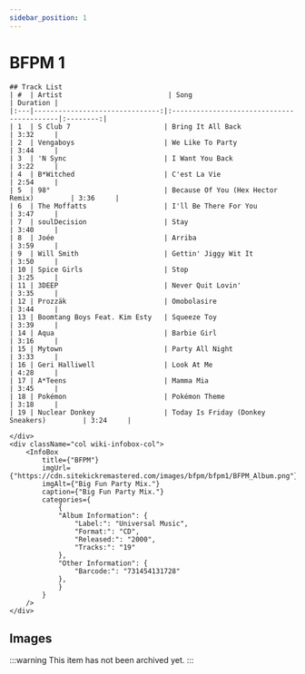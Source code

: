 ```yaml
---
sidebar_position: 1
---
```



# BFPM 1

<div className="row wiki-parent">
    <div className="col wiki-content-col">

    ## Track List
    | #  | Artist                          | Song                                      | Duration |
    |:---|-------------------------------:|:------------------------------------------|:--------:|
    | 1  | S Club 7                       | Bring It All Back                         | 3:32     |
    | 2  | Vengaboys                      | We Like To Party                          | 3:44     |
    | 3  | 'N Sync                        | I Want You Back                           | 3:22     |
    | 4  | B*Witched                      | C'est La Vie                              | 2:54     |
    | 5  | 98°                            | Because Of You (Hex Hector Remix)         | 3:36     |
    | 6  | The Moffatts                   | I'll Be There For You                     | 3:47     |
    | 7  | soulDecision                   | Stay                                      | 3:40     |
    | 8  | Joée                           | Arriba                                    | 3:59     |
    | 9  | Will Smith                     | Gettin' Jiggy Wit It                      | 3:50     |
    | 10 | Spice Girls                    | Stop                                      | 3:25     |
    | 11 | 3DEEP                          | Never Quit Lovin'                         | 3:35     |
    | 12 | Prozzäk                        | Omobolasire                               | 3:44     |
    | 13 | Boomtang Boys Feat. Kim Esty   | Squeeze Toy                               | 3:39     |
    | 14 | Aqua                           | Barbie Girl                               | 3:16     |
    | 15 | Mytown                         | Party All Night                           | 3:33     |
    | 16 | Geri Halliwell                 | Look At Me                                | 4:28     |
    | 17 | A*Teens                        | Mamma Mia                                 | 3:45     |
    | 18 | Pokémon                        | Pokémon Theme                             | 3:18     |
    | 19 | Nuclear Donkey                 | Today Is Friday (Donkey Sneakers)         | 3:24     |

    </div>
    <div className="col wiki-infobox-col">
        <InfoBox 
            title={"BFPM"}
            imgUrl={"https://cdn.sitekickremastered.com/images/bfpm/bfpm1/BFPM_Album.png"}
            imgAlt={"Big Fun Party Mix."}
            caption={"Big Fun Party Mix."}
            categories={
                {
                "Album Information": {
                    "Label:": "Universal Music",
                    "Format:": "CD",
                    "Released:": "2000",
                    "Tracks:": "19"
                },
                "Other Information": {
                    "Barcode:": "731454131728"
                },
                }
            }
        />
    </div>
</div>

## Images
:::warning
This item has not been archived yet.
:::